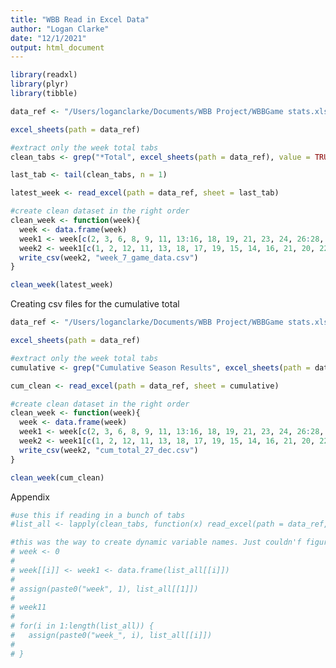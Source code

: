 ```yaml
---
title: "WBB Read in Excel Data"
author: "Logan Clarke"
date: "12/1/2021"
output: html_document
---
```


```r
library(readxl) 
library(plyr)
library(tibble)

data_ref <- "/Users/loganclarke/Documents/WBB Project/WBBGame stats.xlsx"

excel_sheets(path = data_ref)

#extract only the week total tabs
clean_tabs <- grep("*Total", excel_sheets(path = data_ref), value = TRUE)

last_tab <- tail(clean_tabs, n = 1)

latest_week <- read_excel(path = data_ref, sheet = last_tab)

#create clean dataset in the right order
clean_week <- function(week){
  week <- data.frame(week)
  week1 <- week[c(2, 3, 6, 8, 9, 11, 13:16, 18, 19, 21, 23, 24, 26:28, 30:32, 34, 36)]
  week2 <- week1[c(1, 2, 12, 11, 13, 18, 17, 19, 15, 14, 16, 21, 20, 22, 9, 10, 8, 4, 6, 7, 5, 23, 3)]
  write_csv(week2, "week_7_game_data.csv")
}

clean_week(latest_week)


```


Creating csv files for the cumulative total
```r
data_ref <- "/Users/loganclarke/Documents/WBB Project/WBBGame stats.xlsx"

excel_sheets(path = data_ref)

#extract only the week total tabs
cumulative <- grep("Cumulative Season Results", excel_sheets(path = data_ref), value = TRUE)

cum_clean <- read_excel(path = data_ref, sheet = cumulative)

#create clean dataset in the right order
clean_week <- function(week){
  week <- data.frame(week)
  week1 <- week[c(2, 3, 6, 8, 9, 11, 13:16, 18, 19, 21, 23, 24, 26:28, 30:32, 34, 36)]
  week2 <- week1[c(1, 2, 12, 11, 13, 18, 17, 19, 15, 14, 16, 21, 20, 22, 9, 10, 8, 4, 6, 7, 5, 23, 3)]
  write_csv(week2, "cum_total_27_dec.csv")
}

clean_week(cum_clean)
```





Appendix
```r
#use this if reading in a bunch of tabs
#list_all <- lapply(clean_tabs, function(x) read_excel(path = data_ref, sheet = x))

#this was the way to create dynamic variable names. Just couldn'f figure out how to store them as a list
# week <- 0
# 
# week[[i]] <- week1 <- data.frame(list_all[[i]])
# 
# assign(paste0("week", 1), list_all[[1]])
# 
# week11
# 
# for(i in 1:length(list_all)) {
#   assign(paste0("week_", i), list_all[[i]])
#   
# }

```











